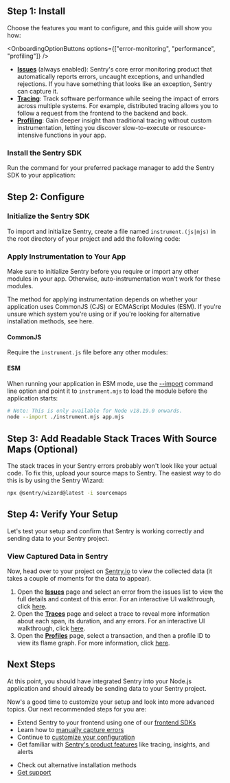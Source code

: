 <PlatformContent includePath="getting-started-prerequisites" />

## Step 1: Install

Choose the features you want to configure, and this guide will show you how:

<OnboardingOptionButtons
  options={["error-monitoring", "performance", "profiling"]}
/>

<Expandable title="Want to learn more about these features?">

- [**Issues**](/product/issues) (always enabled): Sentry's core error monitoring product that automatically reports errors,
  uncaught exceptions, and unhandled rejections. If you have something that
  looks like an exception, Sentry can capture it.
- [**Tracing**](/product/tracing): Track software performance while seeing the
  impact of errors across multiple systems. For example, distributed tracing
  allows you to follow a request from the frontend to the backend and back.
- [**Profiling**](/product/explore/profiling/): Gain deeper insight than traditional tracing without custom instrumentation, letting you discover slow-to-execute or resource-intensive functions in your app.

</Expandable>

### Install the Sentry SDK

Run the command for your preferred package manager to add the Sentry SDK to your application:

<PlatformContent includePath="getting-started-install" />

## Step 2: Configure

### Initialize the Sentry SDK

To import and initialize Sentry, create a file named `instrument.(js|mjs)` in the root directory of your project and add the following code:

<PlatformContent includePath="getting-started-config" />

### Apply Instrumentation to Your App

Make sure to initialize Sentry before you require or import any other modules in your app. Otherwise, auto-instrumentation won't work for these modules.

<Alert level="info" title="Which module system are you using?">

The method for applying instrumentation depends on whether your application uses CommonJS (CJS) or ECMAScript Modules (ESM). If you're unsure which system you're using or if you're looking for alternative installation methods, see <PlatformLink to="/install">here</PlatformLink>.

</Alert>

#### CommonJS

Require the `instrument.js` file before any other modules:

<PlatformContent includePath="getting-started-use" />

#### ESM

When running your application in ESM mode, use the [--import](https://nodejs.org/api/cli.html#--importmodule) command line option and point it to `instrument.mjs` to load the module before the application starts:

```bash
# Note: This is only available for Node v18.19.0 onwards.
node --import ./instrument.mjs app.mjs
```

## Step 3: Add Readable Stack Traces With Source Maps (Optional)

The stack traces in your Sentry errors probably won't look like your actual code. To fix this, upload your source maps to Sentry.
The easiest way to do this is by using the Sentry Wizard:

```bash
npx @sentry/wizard@latest -i sourcemaps
```

## Step 4: Verify Your Setup

Let's test your setup and confirm that Sentry is working correctly and sending data to your Sentry project.

<PlatformContent includePath="getting-started-verify" />

### View Captured Data in Sentry

Now, head over to your project on [Sentry.io](https://sentry.io/) to view the collected data (it takes a couple of moments for the data to appear).

<Expandable title="Need help locating the captured errors in your Sentry project?">

1. Open the [**Issues**](https://sentry.io/orgredirect/organizations/:orgslug/issues) page and select an error from the issues list to view the full details and context of this error. For an interactive UI walkthrough, click [here](/product/sentry-basics/integrate-frontend/generate-first-error/#ui-walkthrough).
2. Open the [**Traces**](https://sentry.io/orgredirect/organizations/:orgslug/traces) page and select a trace to reveal more information about each span, its duration, and any errors. For an interactive UI walkthrough, click [here](/product/sentry-basics/distributed-tracing/generate-first-error/#ui-walkthrough).
3. Open the [**Profiles**](https://sentry.io/orgredirect/organizations/:orgslug/profiling) page, select a transaction, and then a profile ID to view its flame graph. For more information, click [here](/product/explore/profiling/profile-details/).

</Expandable>

## Next Steps

At this point, you should have integrated Sentry into your Node.js application and should already be sending data to your Sentry project.

Now's a good time to customize your setup and look into more advanced topics.
Our next recommended steps for you are:

- Extend Sentry to your frontend using one of our [frontend SDKs](/)
- Learn how to [manually capture errors](/platforms/javascript/guides/node/usage/)
- Continue to [customize your configuration](/platforms/javascript/guides/node/configuration/)
- Get familiar with [Sentry's product features](/product) like tracing, insights, and alerts

<Expandable permalink={false} title="Are you having problems setting up the SDK?">

- Check out alternative <PlatformLink to="/install">installation methods</PlatformLink>
- [Get support](https://sentry.zendesk.com/hc/en-us/)

</Expandable>
